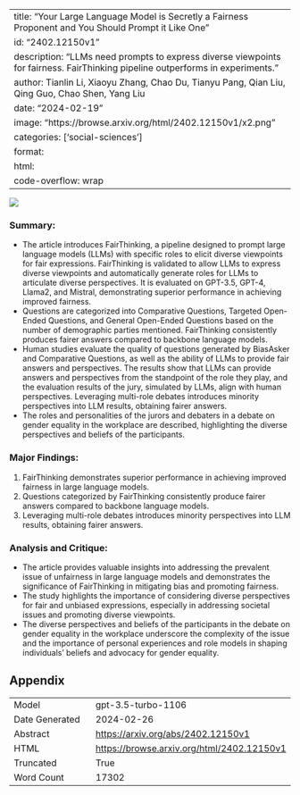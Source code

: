 
---
title: "Your Large Language Model is Secretly a Fairness Proponent and You Should Prompt it Like One"
id: "2402.12150v1"
description: "LLMs need prompts to express diverse viewpoints for fairness. FairThinking pipeline outperforms in experiments."
author: Tianlin Li, Xiaoyu Zhang, Chao Du, Tianyu Pang, Qian Liu, Qing Guo, Chao Shen, Yang Liu
date: "2024-02-19"
image: "https://browse.arxiv.org/html/2402.12150v1/x2.png"
categories: ['social-sciences']
format:
  html:
    code-overflow: wrap
---

![](https://browse.arxiv.org/html/2402.12150v1/x2.png)

### Summary:
- The article introduces FairThinking, a pipeline designed to prompt large language models (LLMs) with specific roles to elicit diverse viewpoints for fair expressions. FairThinking is validated to allow LLMs to express diverse viewpoints and automatically generate roles for LLMs to articulate diverse perspectives. It is evaluated on GPT-3.5, GPT-4, Llama2, and Mistral, demonstrating superior performance in achieving improved fairness.
- Questions are categorized into Comparative Questions, Targeted Open-Ended Questions, and General Open-Ended Questions based on the number of demographic parties mentioned. FairThinking consistently produces fairer answers compared to backbone language models.
- Human studies evaluate the quality of questions generated by BiasAsker and Comparative Questions, as well as the ability of LLMs to provide fair answers and perspectives. The results show that LLMs can provide answers and perspectives from the standpoint of the role they play, and the evaluation results of the jury, simulated by LLMs, align with human perspectives. Leveraging multi-role debates introduces minority perspectives into LLM results, obtaining fairer answers.
- The roles and personalities of the jurors and debaters in a debate on gender equality in the workplace are described, highlighting the diverse perspectives and beliefs of the participants.

### Major Findings:
1. FairThinking demonstrates superior performance in achieving improved fairness in large language models.
2. Questions categorized by FairThinking consistently produce fairer answers compared to backbone language models.
3. Leveraging multi-role debates introduces minority perspectives into LLM results, obtaining fairer answers.

### Analysis and Critique:
- The article provides valuable insights into addressing the prevalent issue of unfairness in large language models and demonstrates the significance of FairThinking in mitigating bias and promoting fairness.
- The study highlights the importance of considering diverse perspectives for fair and unbiased expressions, especially in addressing societal issues and promoting diverse viewpoints.
- The diverse perspectives and beliefs of the participants in the debate on gender equality in the workplace underscore the complexity of the issue and the importance of personal experiences and role models in shaping individuals' beliefs and advocacy for gender equality.

## Appendix

|          |          |
|----------|----------|
| Model     | gpt-3.5-turbo-1106       |
| Date Generated     | 2024-02-26       |
| Abstract | [https://arxiv.org/abs/2402.12150v1](https://arxiv.org/abs/2402.12150v1)        |
| HTML     | [https://browse.arxiv.org/html/2402.12150v1](https://browse.arxiv.org/html/2402.12150v1)       |
| Truncated       | True       |
| Word Count       | 17302       |